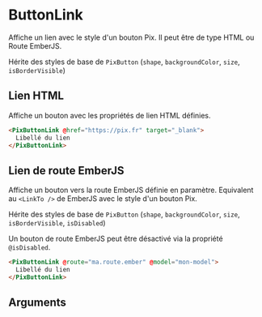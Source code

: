 

<Meta
  title='Basics/ButtonLink'
  component='PixButtonLink'
  decorators={[centered]}
  argTypes={stories.argTypes}
/>

# ButtonLink

Affiche un lien avec le style d'un bouton Pix. Il peut être de type HTML ou Route EmberJS.

Hérite des styles de base de `PixButton` (`shape`, `backgroundColor`, `size`, `isBorderVisible`)

## Lien HTML

Affiche un bouton avec les propriétés de lien HTML définies.

<Canvas>
  <Story name='htmlLink' story={stories.htmlLink} height={60} />
</Canvas>

```html
<PixButtonLink @href="https://pix.fr" target="_blank">
  Libellé du lien
</PixButtonLink>
```

## Lien de route EmberJS

Affiche un bouton vers la route EmberJS définie en paramètre.
Equivalent au `<LinkTo />` de EmberJS avec le style d'un bouton Pix.

Hérite des styles de base de `PixButton` (`shape`, `backgroundColor`, `size`, `isBorderVisible`, `isDisabled`)

Un bouton de route EmberJS peut être désactivé via la propriété `@isDisabled`. 

<Canvas>
  <Story name='emberLink' story={stories.emberLink} height={60} />
</Canvas>

```html
<PixButtonLink @route="ma.route.ember" @model="mon-model">
  Libellé du lien
</PixButtonLink>
```

## Arguments

<ArgsTable story="htmlLink" />
